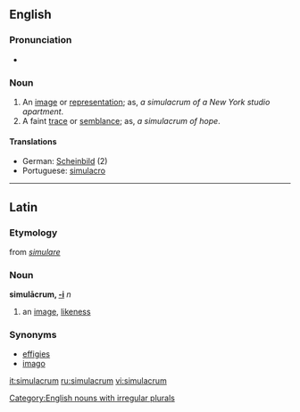 ==English==

===Pronunciation===
*{{IPA|/ˌsimjəˈleɪcrəm/}}

===Noun===
{{en-noun|simulacr|a}}

# An [[image]] or [[representation]]; as, ''a simulacrum of a New York studio apartment''.
# A faint [[trace]] or [[semblance]]; as, ''a simulacrum of hope''.

====Translations====
*German: [[Scheinbild]] {{n}} (2)
*Portuguese: [[simulacro]] {{m}}

[[Category:English nouns with irregular plurals]]

----

==Latin==

===Etymology===
from ''[[simulare]]''

===Noun===
'''simulācrum, [[Wiktionary Appendix:Latin second declension|-i]]''' ''n''

# an [[image]], [[likeness]]

===Synonyms===
*[[effigies]]
*[[imago]]

[[it:simulacrum]]
[[ru:simulacrum]]
[[vi:simulacrum]]